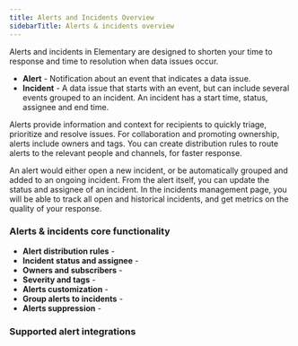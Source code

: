 ```yaml
---
title: Alerts and Incidents Overview
sidebarTitle: Alerts & incidents overview
---
```


<Snippet file="cloud/cloud-feature-tag.mdx" />

Alerts and incidents in Elementary are designed to shorten your time to response and time to resolution when data issues occur.

- **Alert** - Notification about an event that indicates a data issue.
- **Incident** - A data issue that starts with an event, but can include several events grouped to an incident. An incident has a start time, status, assignee and end time. 

Alerts provide information and context for recipients to quickly triage, prioritize and resolve issues. 
For collaboration and promoting ownership, alerts include owners and tags. 
You can create distribution rules to route alerts to the relevant people and channels, for faster response. 

An alert would either open a new incident, or be automatically grouped and added to an ongoing incident.
From the alert itself, you can update the status and assignee of an incident. In the incidents management page,
you will be able to track all open and historical incidents, and get metrics on the quality of your response.

### Alerts & incidents core functionality 

- **Alert distribution rules** - 
- **Incident status and assignee** -
- **Owners and subscribers** -
- **Severity and tags** -
- **Alerts customization** -
- **Group alerts to incidents** -
- **Alerts suppression** -

### Supported alert integrations

<Snippet file="cloud/integrations/cards-groups/alerts-destination-cards.mdx" />